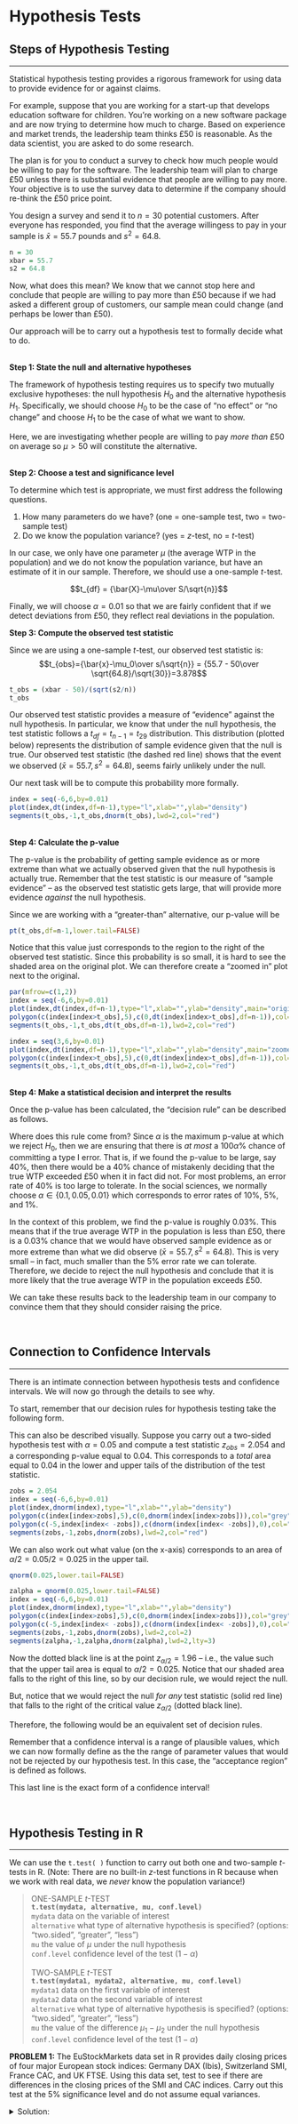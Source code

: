 # Hypothesis Tests

## Steps of Hypothesis Testing
<hr>

Statistical hypothesis testing provides a rigorous framework for using data to provide evidence for or against claims. 

For example, suppose that you are working for a start-up that develops education software for children. You’re working on a new software package and are now trying to determine how much to charge. Based on experience and market trends, the leadership team thinks £50 is reasonable. As the data scientist, you are asked to do some research.

The plan is for you to conduct a survey to check how much people would be willing to pay for the software. The leadership team will plan to charge £50 unless there is substantial evidence that people are willing to pay more. Your objective is to use the survey data to determine if the company should re-think the £50 price point.

You design a survey and send it to $n=30$ potential customers. After everyone has responded, you find that the average willingess to pay in your sample is $\bar{x}=55.7$ pounds and $s^2=64.8$.


```r
n = 30
xbar = 55.7
s2 = 64.8
```

Now, what does this mean? We know that we cannot stop here and conclude that people are willing to pay more than £50 because if we had asked a different group of customers, our sample mean could change (and perhaps be lower than £50). 

Our approach will be to carry out a hypothesis test to formally decide what to do.

<br>
**Step 1: State the null and alternative hypotheses**

The framework of hypothesis testing requires us to specify two mutually exclusive hypotheses: the null hypothesis $H_0$ and the alternative hypothesis $H_1$. Specifically, we should choose $H_0$ to be the case of "no effect" or "no change" and choose $H_1$ to be the case of what we want to show.

Here, we are investigating whether people are willing to pay *more than* £50 on average so $\mu>50$ will constitute the alternative.

\begin{align*}
H_0:&\ \mu\leq50\\
H_1:&\ \mu>50
\end{align*}

<br>
**Step 2: Choose a test and significance level**

To determine which test is appropriate, we must first address the following questions.

1. How many parameters do we have? (one = one-sample test, two = two-sample test)
2. Do we know the population variance? (yes = $z$-test, no = $t$-test)

In our case, we only have one parameter $\mu$ (the average WTP in the population) and we do not know the population variance, but have an estimate of it in our sample. Therefore, we should use a one-sample $t$-test.

$$t_{df} = {\bar{X}-\mu\over S/\sqrt{n}}$$

Finally, we will choose $\alpha=0.01$ so that we are fairly confident that if we detect deviations from £50, they reflect real deviations in the population.

**Step 3: Compute the observed test statistic**

Since we are using a one-sample $t$-test, our observed test statistic is:
$$t_{obs}={\bar{x}-\mu_0\over s/\sqrt{n}} = {55.7 - 50\over \sqrt{64.8}/\sqrt{30}}=3.878$$


```r
t_obs = (xbar - 50)/(sqrt(s2/n))
t_obs
```


Our observed test statistic provides a measure of "evidence" against the null hypothesis. In particular, we know that under the null hypothesis, the test statistic follows a $t_{df}=t_{n-1}=t_{29}$ distribution. This distribution (plotted below) represents the distribution of sample evidence given that the null is true. Our observed test statistic (the dashed red line) shows that the event we observed ($\bar{x}=55.7, s^2=64.8$), seems fairly unlikely under the null.

Our next task will be to compute this probability more formally.

```r
index = seq(-6,6,by=0.01)
plot(index,dt(index,df=n-1),type="l",xlab="",ylab="density")
segments(t_obs,-1,t_obs,dnorm(t_obs),lwd=2,col="red")
```

<br>
**Step 4: Calculate the p-value**

The p-value is the probability of getting sample evidence as or more extreme than what we actually observed given that the null hypothesis is actually true. Remember that the test statistic is our measure of "sample evidence" -- as the observed test statistic gets large, that will provide more evidence *against* the null hypothesis.

Since we are working with a "greater-than" alternative, our p-value will be

\begin{align*}
\text{p-value} 
&= P(t_{df}>t_{obs}\ | \ H_0 \text{ is true})\\
&= P\left(t_{n-1}>{\bar{x}-\mu_0\over s/\sqrt{n}}\ \big|\ \mu\leq50\right)\\
&= P\left(t_{29}>{55.7 - 50\over \sqrt{64.8}/\sqrt{30}}\right)\\
&= P\left(t_{29}>3.878\right)\\
&\approx 0.0003
\end{align*}


```r
pt(t_obs,df=n-1,lower.tail=FALSE)
```


Notice that this value just corresponds to the region to the right of the observed test statistic. Since this probability is so small, it is hard to see the shaded area on the original plot. We can therefore create a "zoomed in" plot next to the original.


```r

par(mfrow=c(1,2))
index = seq(-6,6,by=0.01)
plot(index,dt(index,df=n-1),type="l",xlab="",ylab="density",main="original")
polygon(c(index[index>t_obs],5),c(0,dt(index[index>t_obs],df=n-1)),col="grey",border=FALSE)
segments(t_obs,-1,t_obs,dt(t_obs,df=n-1),lwd=2,col="red")

index = seq(3,6,by=0.01)
plot(index,dt(index,df=n-1),type="l",xlab="",ylab="density",main="zoomed-in")
polygon(c(index[index>t_obs],5),c(0,dt(index[index>t_obs],df=n-1)),col="grey",border=FALSE)
segments(t_obs,-1,t_obs,dt(t_obs,df=n-1),lwd=2,col="red")

```

<br>
**Step 4: Make a statistical decision and interpret the results**

Once the p-value has been calculated, the "decision rule" can be described as follows.

\begin{align*}
\text{ if p-value }\leq \alpha &\ \text{ reject } H_0\\
\text{ if p-value }> \alpha &\ \text{ fail to reject } H_0\\
\end{align*}

Where does this rule come from? Since $\alpha$ is the maximum p-value at which we reject $H_0$, then we are ensuring that there is *at most* a $100\alpha\%$ chance of committing a type I error. That is, if we found the p-value to be large, say 40%, then there would be a 40% chance of mistakenly deciding that the true WTP exceeded £50 when it in fact did not. For most problems, an error rate of 40% is too large to tolerate. In the social sciences, we normally choose $\alpha \in\{0.1, 0.05, 0.01\}$ which corresponds to error rates of 10%, 5%, and 1%.

In the context of this problem, we find the p-value is roughly 0.03%. This means that if the true average WTP in the population is less than £50, there is a 0.03% chance that we would have observed sample evidence as or more extreme than what we did observe ($\bar{x}=55.7, s^2=64.8$). This is very small -- in fact, much smaller than the 5% error rate we can tolerate. Therefore, we decide to reject the null hypothesis and conclude that it is more likely that the true average WTP in the population exceeds £50.

We can take these results back to the leadership team in our company to convince them that they should consider raising the price.

<br>

## Connection to Confidence Intervals
<hr>

There is an intimate connection between hypothesis tests and confidence intervals. We will now go through the details to see why.

To start, remember that our decision rules for hypothesis testing take the following form.

\begin{align*}
\text{ if p-value }\leq \alpha &;\ \text{ reject } H_0\\
\text{ if p-value } > \alpha &;\ \text{ fail to reject } H_0\\
\end{align*}

This can also be described visually. Suppose you carry out a two-sided hypothesis test with $\alpha=0.05$ and compute a test statistic $z_{obs}=2.054$ and a corresponding p-value equal to 0.04. This corresponds to a *total* area equal to 0.04 in the lower and upper tails of the distribution of the test statistic.


```r
zobs = 2.054
index = seq(-6,6,by=0.01)
plot(index,dnorm(index),type="l",xlab="",ylab="density")
polygon(c(index[index>zobs],5),c(0,dnorm(index[index>zobs])),col="grey",border=FALSE)
polygon(c(-5,index[index< -zobs]),c(dnorm(index[index< -zobs]),0),col="grey",border=FALSE)
segments(zobs,-1,zobs,dnorm(zobs),lwd=2,col="red")
```


We can also work out what value (on the x-axis) corresponds to an area of $\alpha/2=0.05/2=0.025$  in the upper tail.

```r
qnorm(0.025,lower.tail=FALSE)
```

```r
zalpha = qnorm(0.025,lower.tail=FALSE)
index = seq(-6,6,by=0.01)
plot(index,dnorm(index),type="l",xlab="",ylab="density")
polygon(c(index[index>zobs],5),c(0,dnorm(index[index>zobs])),col="grey",border=FALSE)
polygon(c(-5,index[index< -zobs]),c(dnorm(index[index< -zobs]),0),col="grey",border=FALSE)
segments(zobs,-1,zobs,dnorm(zobs),lwd=2,col=2)
segments(zalpha,-1,zalpha,dnorm(zalpha),lwd=2,lty=3)
```


Now the dotted black line is at the point $z_{\alpha/2}=1.96$ -- i.e., the value such that the upper tail area is equal to $\alpha/2=0.025$. Notice that our shaded area falls to the right of this line, so by our decision rule, we would reject the null. 

But, notice that we would reject the null *for any* test statistic (solid red line) that falls to the right of the critical value $z_{\alpha/2}$ (dotted black line).

Therefore, the following would be an equivalent set of decision rules.

\begin{align*}
\text{ if } \big|z_{obs}\big|\geq z_{\alpha/2} &\ \text{ reject } H_0\\
\text{ if } \big|z_{obs}\big| < z_{\alpha/2} &\ \text{ fail to reject } H_0\\
\end{align*}

Remember that a confidence interval is a range of plausible values, which we can now formally define as the the range of parameter values that would not be rejected by our hypothesis test. In this case, the "acceptance region" is defined as follows.

\begin{align*}
\big|z_{obs}\big|< z_{\alpha/2}
&\implies \left|{\bar{x} - \mu_0 \over \sigma/\sqrt{n}}\right|<z_{\alpha/2}\\
&\implies -z_{\alpha/2}<{\bar{x} - \mu_0 \over \sigma/\sqrt{n}}<z_{\alpha/2}\\
&\implies -z_{\alpha/2} \times {\sigma \over \sqrt{n}} <\bar{x} - \mu_0 < z_{\alpha/2} \times {\sigma \over \sqrt{n}}\\
&\implies -\bar{x}-z_{\alpha/2} \times {\sigma \over \sqrt{n}} < - \mu_0 < -\bar{x} + z_{\alpha/2} \times {\sigma \over \sqrt{n}}\\
&\implies \bar{x}-z_{\alpha/2} \times {\sigma \over \sqrt{n}} < \mu_0 < \bar{x} + z_{\alpha/2} \times {\sigma \over \sqrt{n}}
\end{align*}
This last line is the exact form of a confidence interval!

<br>

## Hypothesis Testing in R
<hr>

We can use the `t.test( )` function to carry out both one and two-sample $t$-tests in R. (Note: There are no built-in $z$-test functions in R because when we work with real data, we *never* know the population variance!)

<blockquote>
ONE-SAMPLE $t$-TEST<br>
**`t.test(mydata, alternative, mu, conf.level)`**<br>
`mydata` data on the variable of interest<br>
`alternative` what type of alternative hypothesis is specified? (options: "two.sided", "greater", "less") <br>
`mu` the value of $\mu$ under the null hypothesis<br>
`conf.level` confidence level of the test ($1-\alpha$)<br>
<br>
TWO-SAMPLE $t$-TEST<br>
**`t.test(mydata1, mydata2, alternative, mu, conf.level)`**<br>
`mydata1` data on the first variable of interest<br>
`mydata2` data on the second variable of interest<br>
`alternative` what type of alternative hypothesis is specified? (options: "two.sided", "greater", "less") <br>
`mu` the value of the difference $\mu_1-\mu_2$ under the null hypothesis<br>
`conf.level` confidence level of the test ($1-\alpha$)<br>

</blockquote>


**PROBLEM 1:** The EuStockMarkets data set in R provides daily closing prices of four major European stock indices: Germany DAX (Ibis), Switzerland SMI, France CAC, and UK FTSE. Using this data set, test to see if there are differences in the closing prices of the SMI and CAC indices. Carry out this test at the 5% significance level and do not assume equal variances.

<details>
  <summary>Solution:</summary>

```r
# load the data
data(EuStockMarkets)

# create the SMI variable which is the second column of the EuStockMarkets data
SMI = EuStockMarkets[,2]

# create the CAC variable which is the third column of the EuStockMarkets data
CAC = EuStockMarkets[,3]

# execute the two-sample t-test
t.test(SMI, CAC, alternative="two.sided", mu=0, conf.level=0.95)
```


We find a p-value much smaller than $\alpha=0.05$, so we can reject the null and conclude that there are differences in the closing prices between the Swiss SMI and French CAC stock indices.

</details>